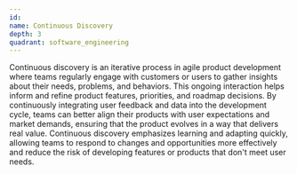 ```yaml
---
id:
name: Continuous Discovery
depth: 3
quadrant: software_engineering
---
```


Continuous discovery is an iterative process in agile product development where teams regularly engage with customers or users to gather insights about their needs, problems, and behaviors.
This ongoing interaction helps inform and refine product features, priorities, and roadmap decisions.
By continuously integrating user feedback and data into the development cycle, teams can better align their products with user expectations and market demands, ensuring that the product evolves in a way that delivers real value.
Continuous discovery emphasizes learning and adapting quickly, allowing teams to respond to changes and opportunities more effectively and reduce the risk of developing features or products that don't meet user needs.
